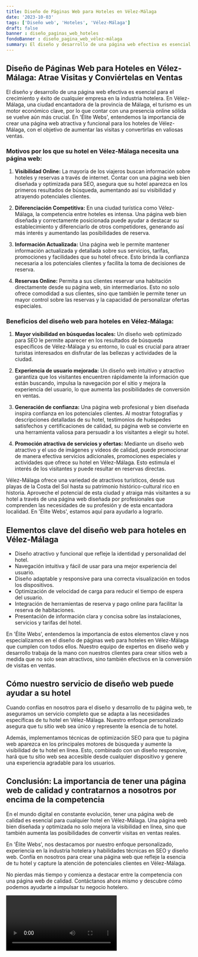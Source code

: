 ```yaml
---
title: Diseño de Páginas Web para Hoteles en Vélez-Málaga
date: '2023-10-03'
tags: ['Diseño web', 'Hoteles', 'Vélez-Málaga']
draft: false
banner : diseño_paginas_web_hoteles
fondoBanner : diseño_pagina_web_vélez-málaga
summary: El diseño y desarrollo de una página web efectiva es esencial para el crecimiento y éxito de cualquier empresa en la industria hotelera. En VélezMálaga, una ciudad encantadora de la provincia de Málaga, el turismo es un motor económico clave, por lo que contar con una presencia online sólida se vuelve aún más crucial. En 'Élite Webs', entendemos la importancia de crear una página web atractiva y funcional para los hoteles de VélezMálaga, con el objetivo de aumentar las visitas y convertirlas en valiosas ventas. 
---
```


## Diseño de Páginas Web para Hoteles en Vélez-Málaga: Atrae Visitas y Conviértelas en Ventas

El diseño y desarrollo de una página web efectiva es esencial para el crecimiento y éxito de cualquier empresa en la industria hotelera. En Vélez-Málaga, una ciudad encantadora de la provincia de Málaga, el turismo es un motor económico clave, por lo que contar con una presencia online sólida se vuelve aún más crucial. En 'Élite Webs', entendemos la importancia de crear una página web atractiva y funcional para los hoteles de Vélez-Málaga, con el objetivo de aumentar las visitas y convertirlas en valiosas ventas. 

### Motivos por los que su hotel en Vélez-Málaga necesita una página web:

1. **Visibilidad Online:** La mayoría de los viajeros buscan información sobre hoteles y reservas a través de internet. Contar con una página web bien diseñada y optimizada para SEO, asegura que su hotel aparezca en los primeros resultados de búsqueda, aumentando así su visibilidad y atrayendo potenciales clientes.

2. **Diferenciación Competitiva:** En una ciudad turística como Vélez-Málaga, la competencia entre hoteles es intensa. Una página web bien diseñada y correctamente posicionada puede ayudar a destacar su establecimiento y diferenciarlo de otros competidores, generando así más interés y aumentando las posibilidades de reserva.

3. **Información Actualizada:** Una página web le permite mantener información actualizada y detallada sobre sus servicios, tarifas, promociones y facilidades que su hotel ofrece. Esto brinda la confianza necesaria a los potenciales clientes y facilita la toma de decisiones de reserva.

4. **Reservas Online:** Permita a sus clientes reservar una habitación directamente desde su página web, sin intermediarios. Esto no solo ofrece comodidad a sus clientes, sino que también le permite tener un mayor control sobre las reservas y la capacidad de personalizar ofertas especiales.

### Beneficios del diseño web para hoteles en Vélez-Málaga:

1. **Mayor visibilidad en búsquedas locales:** Un diseño web optimizado para SEO le permite aparecer en los resultados de búsqueda específicos de Vélez-Málaga y su entorno, lo cual es crucial para atraer turistas interesados en disfrutar de las bellezas y actividades de la ciudad.

2. **Experiencia de usuario mejorada:** Un diseño web intuitivo y atractivo garantiza que los visitantes encuentren rápidamente la información que están buscando, impulsa la navegación por el sitio y mejora la experiencia del usuario, lo que aumenta las posibilidades de conversión en ventas.

3. **Generación de confianza:** Una página web profesional y bien diseñada inspira confianza en los potenciales clientes. Al mostrar fotografías y descripciones detalladas de su hotel, testimonios de huéspedes satisfechos y certificaciones de calidad, su página web se convierte en una herramienta valiosa para persuadir a los visitantes a elegir su hotel.

4. **Promoción atractiva de servicios y ofertas:** Mediante un diseño web atractivo y el uso de imágenes y vídeos de calidad, puede promocionar de manera efectiva servicios adicionales, promociones especiales y actividades que ofrece su hotel en Vélez-Málaga. Esto estimula el interés de los visitantes y puede resultar en reservas directas.

Vélez-Málaga ofrece una variedad de atractivos turísticos, desde sus playas de la Costa del Sol hasta su patrimonio histórico-cultural rico en historia. Aproveche el potencial de esta ciudad y atraiga más visitantes a su hotel a través de una página web diseñada por profesionales que comprenden las necesidades de su profesión y de esta encantadora localidad. En 'Élite Webs', estamos aquí para ayudarlo a lograrlo.

<GifSeo />

<Cta />

## Elementos clave del diseño web para hoteles en Vélez-Málaga

- Diseño atractivo y funcional que refleje la identidad y personalidad del hotel.
- Navegación intuitiva y fácil de usar para una mejor experiencia del usuario.
- Diseño adaptable y responsive para una correcta visualización en todos los dispositivos.
- Optimización de velocidad de carga para reducir el tiempo de espera del usuario.
- Integración de herramientas de reserva y pago online para facilitar la reserva de habitaciones.
- Presentación de información clara y concisa sobre las instalaciones, servicios y tarifas del hotel.

En 'Élite Webs', entendemos la importancia de estos elementos clave y nos especializamos en el diseño de páginas web para hoteles en Vélez-Málaga que cumplen con todos ellos. Nuestro equipo de expertos en diseño web y desarrollo trabaja de la mano con nuestros clientes para crear sitios web a medida que no solo sean atractivos, sino también efectivos en la conversión de visitas en ventas.

## Cómo nuestro servicio de diseño web puede ayudar a su hotel

Cuando confías en nosotros para el diseño y desarrollo de tu página web, te aseguramos un servicio completo que se adapta a las necesidades específicas de tu hotel en Vélez-Málaga. Nuestro enfoque personalizado asegura que tu sitio web sea único y represente la esencia de tu hotel.

Además, implementamos técnicas de optimización SEO para que tu página web aparezca en los principales motores de búsqueda y aumente la visibilidad de tu hotel en línea. Esto, combinado con un diseño responsive, hará que tu sitio web sea accesible desde cualquier dispositivo y genere una experiencia agradable para los usuarios.

## Conclusión: La importancia de tener una página web de calidad y contratarnos a nosotros por encima de la competencia

En el mundo digital en constante evolución, tener una página web de calidad es esencial para cualquier hotel en Vélez-Málaga. Una página web bien diseñada y optimizada no solo mejora la visibilidad en línea, sino que también aumenta las posibilidades de convertir visitas en ventas reales.

En 'Élite Webs', nos destacamos por nuestro enfoque personalizado, experiencia en la industria hotelera y habilidades técnicas en SEO y diseño web. Confía en nosotros para crear una página web que refleje la esencia de tu hotel y capture la atención de potenciales clientes en Vélez-Málaga.

No pierdas más tiempo y comienza a destacar entre la competencia con una página web de calidad. Contáctanos ahora mismo y descubre cómo podemos ayudarte a impulsar tu negocio hotelero.

<Video />

<CtaBot job='Hoteles' city='Vélez-Málaga'/>

<Gmaps query='Vélez-Málaga+españa+maps' />